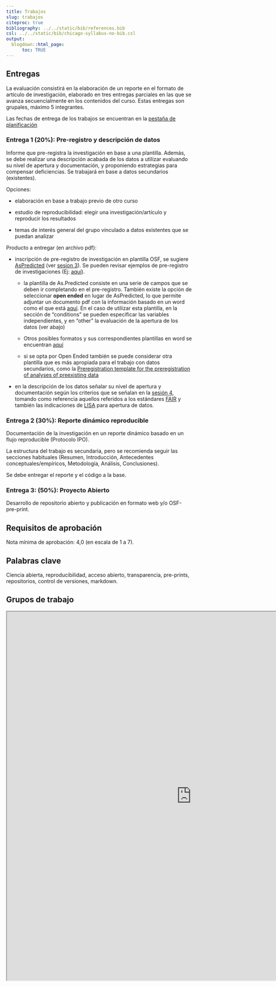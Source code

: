```yaml
---
title: Trabajos
slug: trabajos
citeproc: true
bibliography: ../../static/bib/references.bib
csl: ../../static/bib/chicago-syllabus-no-bib.csl
output:
  blogdown::html_page:
      toc: TRUE
---
```



[^courseinfo]: {-}
  `r blogdown::shortcode("courseinfo")`


## Entregas

La evaluación consistirá en la elaboración de un reporte en el formato de artículo de investigación, elaborado en tres entregas parciales en las que se avanza secuencialmente en los contenidos del curso. Estas entregas son grupales, máximo 5 integrantes.

Las fechas de entrega de los trabajos se encuentran en la [pestaña de planificación](/schedule/)

### Entrega 1 (20%): Pre-registro y descripción de datos

Informe que pre-registra la investigación en base a una plantilla. Además, se debe realizar una descripción acabada de los datos a utilizar evaluando su nivel de apertura y documentación, y proponiendo estrategias para compensar deficiencias. Se trabajará en base a datos secundarios (existentes).

Opciones:

- elaboración en base a trabajo previo de otro curso

- estudio de reproducibilidad: elegir una investigación/artículo y reproducir los resultados

- temas de interés general del grupo vinculado a datos existentes que se puedan analizar


Producto a entregar (en archivo pdf):

- inscripción de pre-registro de investigación en plantilla OSF, se sugiere [AsPredicted](https://osf.io/gnxav/) (ver [sesion 3](/class/03-class/)). Se pueden revisar ejemplos de pre-registro de investigaciones (Ej: [aquí](https://osf.io/fazdx)).

  - la plantilla de As.Predicted consiste en una serie de campos que se deben ir completando en el pre-registro. También existe la opción de seleccionar **open ended** en lugar de AsPredicted, lo que permite adjuntar un documento pdf con la información basado en un word como el que está [aquí](https://docs.google.com/document/d/13FFwD_UNUyA4O0iOGyy66_EViN1LkkM4QT_iiUiOwEE/edit). En el caso de utilizar esta plantilla, en la sección de "conditions" se pueden especificar las variables independientes, y en "other" la evaluación de la apertura de los datos (ver abajo)

  - Otros posibles formatos y sus correspondientes plantillas en word se encuentran [aquí](https://osf.io/zab38/wiki/home/)

  - si se opta por Open Ended también se puede considerar otra plantilla que es más apropiada para el trabajo con datos secundarios, como la [Preregistration template for the preregistration of analyses of preexisting data](https://osf.io/p26rq/)

- en la descripción de los datos señalar su nivel de apertura y documentación según los criterios que se señalan en la [sesión 4](/class/03-class/), tomando como referencia aquellos referidos a los estándares [FAIR](https://www.go-fair.org/fair-principles/) y también las indicaciones de [LISA](https://lisa-coes.netlify.app/02componentes/) para apertura de datos.


### Entrega 2 (30%): Reporte dinámico reproducible

Documentación de la investigación en un reporte dinámico basado en un flujo reproducible (Protocolo IPO).

La estructura del trabajo es secundaria, pero se recomienda seguir las secciones habituales (Resumen, Introducción, Antecedentes conceptuales/empíricos, Metodología, Análisis, Conclusiones).

Se debe entregar el reporte y el código a la base.

### Entrega 3: (50%): Proyecto Abierto

Desarrollo de repositorio abierto y publicación en formato web y/o OSF-pre-print.

## Requisitos de aprobación

Nota mínima de aprobación: 4,0 (en escala de 1 a 7).

## Palabras clave

Ciencia abierta, reproducibilidad, acceso abierto, transparencia, pre-prints, repositorios, control de versiones, markdown.


## Grupos de trabajo


<iframe src="https://docs.google.com/spreadsheets/d/1-YFRtO0sSKKPyuVzvi4Q1Lpk1li2z5rlJkORZi7VcZ0/edit?usp=sharing" width="1000" height="1000"></iframe>
